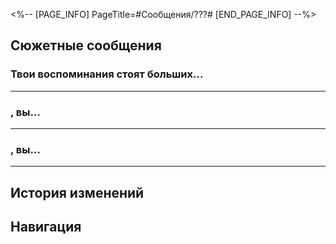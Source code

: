 <%-- [PAGE_INFO]
PageTitle=#Сообщения/???#
[END_PAGE_INFO] --%>
{{Сообщение Инфобокс
|id          = 9
|Изображение = НИП ??? Иконка.png
|Тип         = НИП
|Отправитель = ???
|ПодписьСоо  = 
|Фракция     = Другие
}}

==Сюжетные сообщения==
===Твои воспоминания стоят больших...===
{{Сообщения
|условие_получения = 
|текст =
:'''???:''' Твои воспоминания стоят больших денег. Они станут ещё ценнее, если сможешь использовать их с пользой.
:{Выбор} Ты кто?
:'''(Первопроходец):''' Ты кто?
:'''???:''' Я собираю кусочки прошлого и составляю план будущего.
:{Выбор} ...Загадочник?
:'''(Первопроходец):''' ...Загадочник?
:'''???:''' [Изображение]
:'''???:''' Придите сюда и восстановите в памяти пройденный путь - и вы получите жемчужину будущего из «воспоминаний» о прошлом.
}}
----

==={{MC|ж=Дорогая гостья|м=Дорогой гость}}, вы...===
{{Сообщения
|условие_получения = 
|текст =
:'''???:''' {{MC|ж=Дорогая гостья|м=Дорогой гость}}, вы собрали все «Приключения Хану», впечатляюще!
:'''???:''' С тех пор как игра вышла в Мире грёз, только у вас получилось собрать всю коллекцию.
:{Выбор} В самом деле?
::'''(Первопроходец):''' В самом деле?
:{Выбор} Круче меня только звёзды!
::'''(Первопроходец):''' Ого!
::'''(Первопроходец):''' Вот это я даю, конечно!
:'''???:''' Конечно. Вы уникальны.
:'''???:''' Всё потому...
:{{Диалог|Предупреждение}} Обнаружены помехи сигнала.
:'''???:''' {{Цвет|Ключевой|nobold=1|Я намеренно разместил испытания в местах, недоступных обычным людям.}}
:'''???:''' {{Цвет|Ключевой|nobold=1|Вы и правда весьма выдающийся человек, {{MC|ж=дорогая гостья|м=дорогой гость}}.}}
:{Выбор} Да не.
::'''(Первопроходец):''' Во мне нет ничего выдающегося.
::'''(Первопроходец):''' Откуда такая информация?
:{Выбор} Да куда там...
::'''(Первопроходец):''' Да куда там...
::'''(Первопроходец):''' Я стараюсь не афишировать.
:{Выбор} Зачем людей пугать?
::'''(Первопроходец):''' Что происходит?
::'''(Первопроходец):''' Зачем людей пугать?
:'''???:''' {{Цвет|Ключевой|nobold=1|Простите, но я могу общаться только таким способом. В конце концов, в общении во сне нет никакой приватности.}}
:'''???:''' {{Цвет|Ключевой|nobold=1|Раз уж вам удалось зайти так далеко, наверняка вы кое-что заметили?}}
:'''???:''' {{Цвет|Ключевой|nobold=1|О чём же повествуют «Приключения Хану»?}}
:{Выбор} О прошлом Пенаконии?
::'''(Первопроходец):''' О прошлом Пенаконии, да?
:{Выбор} О Хануну?
::'''(Первопроходец):''' О Хануну, да?
:{Выбор} О братце Хану!
::'''(Первопроходец):''' О братце Хану, конечно!
::'''???:''' {{Цвет|Ключевой|nobold=1|Ну, можно и так сказать.}}
:'''???:''' {{Цвет|Ключевой|nobold=1|Уверен, у вас есть свои мысли и сомнения по этому поводу.}}
:'''???:''' {{Цвет|Ключевой|nobold=1|Тогда давайте продолжим игру...}}
:{{Диалог|Предупреждение}} Сигнал восстановлен.
:'''???:''' Всё потому, что вы премиум-пользователь, отобранный Студией «Часы»!
:'''???:''' В знак уважения к вашим достижениям, мы подготовили {{Цвет|Ключевой|nobold=1|финал}}, в котором рассказывается заключительная глава истории братца Хану.
:'''???:''' Попробуйте, вам понравится!
;{Принятая миссия: Последний путь Хану}
}}
----

==={{MC|ж=Дорогая гостья|м=Дорогой гость}}, вы...===
{{Сообщения
|условие_получения = 
|текст =
:'''???:''' {{MC|ж=Дорогая гостья|м=Дорогой гость}}, вы прошли финал «Приключений Хану».
:'''???:''' Пусть маленький братец Хану и не вернулся в прежнюю форму, а также не встретился с друзьями, ему всё равно удалось защитить Грёзавиль.
:{Выбор} И это всё?
::'''(Первопроходец):''' И это всё?
:{Выбор} Продолжения не будет?
::'''(Первопроходец):''' Продолжения не будет?
:'''???:''' Да, это конец истории братца Хану.
:'''???:''' Но не волнуйтесь, братец Хану ещё будет появляться в историях о Часике!
:{{Диалог|Предупреждение}} Обнаружены помехи сигнала.
:'''???:''' {{Цвет|Ключевой|nobold=1|Но в реальности братцу Хану не так повезло.}}
:'''???:''' {{Цвет|Ключевой|nobold=1|Волка-мятежника ранили на краю звёзд, а затем он исчез в пустошах Мира грёз, забытый всеми, кто живёт во снах.}}
:'''???:''' {{Цвет|Ключевой|nobold=1|Пусть его друг и пытается добиться упоминания его имени в списке Суперзвёзд праздника, но его история остаётся незамеченной.}}
:{Выбор} С кем я разговариваю?
::'''(Первопроходец):''' С кем я разговариваю?
::'''???:''' {{Цвет|Ключевой|nobold=1|Это совсем не важно, {{MC|ж=дорогая гостья|м=дорогой гость}}.}}
:{Выбор} Что это значит?
::'''(Первопроходец):''' Что это вообще значит?
::'''???:''' {{Цвет|Ключевой|nobold=1|Ничего, я просто хотел рассказать эту историю.}}
:'''???:''' {{Цвет|Ключевой|nobold=1|Я ординарная личность, предпочитаю остаться неназванным. Я просто не хочу, чтобы героев забывали.}}
:{{Диалог|Предупреждение}} Сигнал восстановлен.
:'''???:''' Не буду больше отнимать ваше время, {{MC|ж=дорогая гостья|м=дорогой гость}}.
:'''???:''' В благодарность за поддержку Студия «Часы» подарит вам лимитированный золотой жетон Айдена.
:'''???:''' Желаем вам приятного путешествия по Миру грёз. До встречи!
}}
----

==История изменений==
{{История изменений|3.5}}

==Навигация==
{{Сообщения Навбокс}}